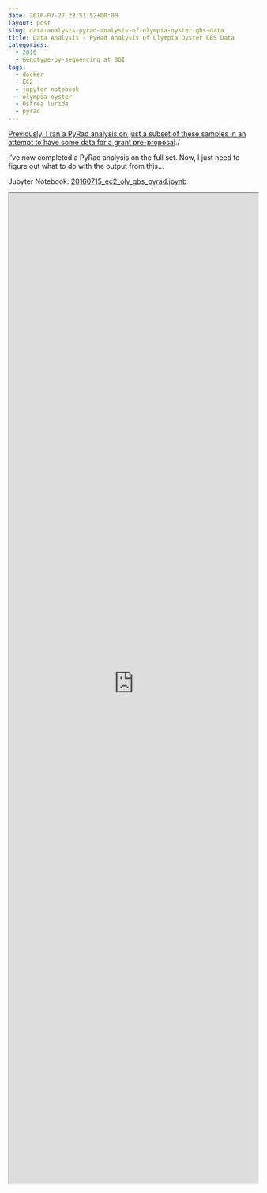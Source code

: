 ```yaml
---
date: 2016-07-27 22:51:52+00:00
layout: post
slug: data-analysis-pyrad-analysis-of-olympia-oyster-gbs-data
title: Data Analysis - PyRad Analysis of Olympia Oyster GBS Data
categories:
  - 2016
  - Genotype-by-sequencing at BGI
tags:
  - docker
  - EC2
  - jupyter notebook
  - olympia oyster
  - Ostrea lurida
  - pyrad
---
```


[Previously, I ran a PyRad analysis on just a subset of these samples in an attempt to have some data for a grant pre-proposal](https://robertslab.github.io/sams-notebook/posts/2016/2016-04-18-data-analysis-subset-olympia-oyster-gbs-data-from-bgi-as-single-population-using-pyrad.html)./

I've now completed a PyRad analysis on the full set. Now, I just need to figure out what to do with the output from this...

Jupyter Notebook: [20160715_ec2_oly_gbs_pyrad.ipynb](https://github.com/sr320/LabDocs/blob/master/jupyter_nbs/sam/20160715_ec2_oly_gbs_pyrad.ipynb)

<iframe src="https://render.githubusercontent.com/view/ipynb?commit=c1e549dd4589ae576c337b0fc464a37f2b69b487&enc_url=68747470733a2f2f7261772e67697468756275736572636f6e74656e742e636f6d2f73723332302f4c6162446f63732f633165353439646434353839616535373663333337623066633436346133376632623639623438372f6a7570797465725f6e62732f73616d2f32303136303731355f6563325f6f6c795f6762735f70797261642e6970796e62&nwo=sr320%2FLabDocs&path=jupyter_nbs%2Fsam%2F20160715_ec2_oly_gbs_pyrad.ipynb&repository_id=13746500#7fe46fa8-a8ac-4655-b3c3-2e602a4652c8" width="100%" height="2000" scrolling="yes"></iframe>
